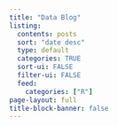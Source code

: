 ```yaml
---
title: "Data Blog"
listing:
  contents: posts
  sort: "date desc"
  type: default
  categories: TRUE
  sort-ui: FALSE
  filter-ui: FALSE
  feed:
    categories: ["R"]
page-layout: full
title-block-banner: false
---
```

::: {.column-page}

:::
